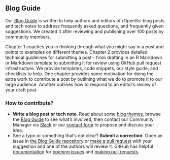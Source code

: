 ## Blog Guide {#blogguide}

Our [Blog Guide](https://blogguide.ropensci.org/) is written to help authors and editors of rOpenSci blog posts and tech notes to address frequently asked questions, and frequently given suggestions. 
We created it after reviewing and publishing over 100 posts by community members.

Chapter 1 coaches you in thinking through what you might say in a post and points to examples on different themes. 
Chapter 2 provides detailed technical guidelines for submitting a post - 
from drafting in an R Markdown or Markdown template to submitting it for review using GitHub pull request infrastructure. 
We provide templates, code snippets, our style guide, and checklists to help. 
One chapter provides some motivation for doing the extra work to contribute a post by outlining what we do to promote it to our large audience.
Another outlines how to respond to an editor's review of your draft post.


### How to contribute? 

*   **Write a blog post or tech note**. 
    Read about some [blog themes](#blog), 
    browse the [Blog Guide](https://blogguide.ropensci.org/) to see what's involved, 
    then contact our Community Manager via [Slack](#channels-slack) or our 
    [contact form](https://ropensci.org/contact/) to propose and discuss your idea.
*   See a typo or something that's not clear? 
    **Submit a correction.** 
    Open an issue in [the Blog Guide repository](https://github.com/ropensci-org/blog-guidance) or
    [make a pull request](#channels-github) with your suggestion and one of the authors will review it.
    GitHub has helpful 
    [documentation](https://docs.github.com/en/github/collaborating-with-issues-and-pull-requests) for
    [opening issues](https://docs.github.com/en/github/managing-your-work-on-github/managing-your-work-with-issues) and 
    [making pull requests](https://docs.github.com/en/github/collaborating-with-issues-and-pull-requests/creating-a-pull-request-from-a-fork).

